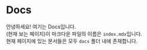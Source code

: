 # Docs
안녕하세요! 여기는 Docs입니다.  
(현재 보는 페이지)이 마크다운 파일의 이름은 `index.mdx`입니다.  
현재 페이지에 있는 문서들은 모두 `docs` 폴더 내에 존재합니다.